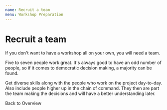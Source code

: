```yaml
---
name: Recruit a team
menu: Workshop Preparation
---
```



# Recruit a team

If you don't want to have a workshop all on your own, you will need a team.

Five to seven people work great. It's always good to have an odd number of people, so if it comes to democratic decision making, a majority can be found.

Get diverse skills along with the people who work on the project day-to-day. Also include people higher up in the chain of command. 
They then are part the team making the decisions and will have a better understanding later.

<Link to="workshops-overview-of-todos">Back to Overview</Link>
